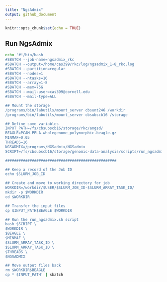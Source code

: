 ```yaml
---
title: "NgsAdmix"
output: github_document
---
```


```r
knitr::opts_chunk$set(echo = TRUE)
```

## Run NgsAdmix
```bash
echo '#!/bin/bash
#SBATCH --job-name=ngsadmix_rkc
#SBATCH --output=/home/cas399/rkc/log/ngsadmix_1-8_rkc.log
#SBATCH --partition=regular
#SBATCH --nodes=1
#SBATCH --ntasks=16
#SBATCH --array=1-8
#SBATCH --mem=75G
#SBATCH --mail-user=cas399@cornell.edu  
#SBATCH --mail-type=ALL

## Mount the storage
/programs/bin/labutils/mount_server cbsunt246 /workdir
/programs/bin/labutils/mount_server cbsubscb16 /storage

## Define some variables
INPUT_PATH=/fs/cbsubscb16/storage/rkc/angsd/
BEAGLE=PCAM-PPLA-wholegenome_polymorphic.beagle.gz
MINMAF=0.05
THREADS=16
NGSADMIX=/programs/NGSadmix/NGSadmix
SCRIPT=/fs/cbsubscb16/storage/genomic-data-analysis/scripts/run_ngsadmix.sh

##################################################

## Keep a record of the Job ID
echo $SLURM_JOB_ID

## Create and move to working directory for job
WORKDIR=/workdir/$USER/$SLURM_JOB_ID-$SLURM_ARRAY_TASK_ID/
mkdir -p $WORKDIR
cd $WORKDIR

## Transfer the input files
cp $INPUT_PATH$BEAGLE $WORKDIR

## Run the run_ngsadmix.sh script
bash $SCRIPT \
$WORKDIR \
$BEAGLE \
$MINMAF \
$SLURM_ARRAY_TASK_ID \
$SLURM_ARRAY_TASK_ID \
$THREADS \
$NGSADMIX

## Move output files back
rm $WORKDIR$BEAGLE
cp * $INPUT_PATH' | sbatch
```

